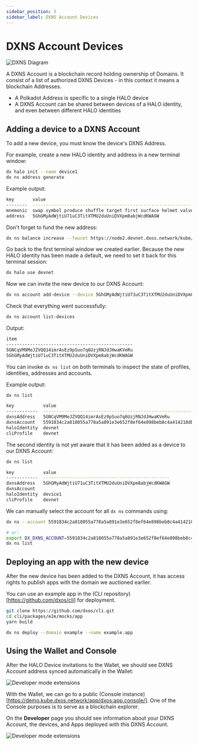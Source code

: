 ```yaml
---
sidebar_position: 5
sidebar_label: DXNS Account Devices
---
```


# DXNS Account Devices

![DXNS Diagram](../../static/img/tutorial/dxns-diagram.png)

A DXNS Account is a blockchain record holding ownership of Domains.
It consist of a list of authorized DXNS Devices - in this context it means a blockchain Addresses.

- A Polkadot Address is specific to a single HALO device
- A DXNS Account can be shared between devices of a HALO identity, and even between different HALO identities

## Adding a device to a DXNS Account

To add a new device, you must know the device's DXNS Address.

For example, create a new HALO identity and address in a new terminal window:

```bash
dx halo init --name device1
dx ns address generate
```

Example output:

```bash
key       value
--------  --------------------------------------------------------------------------------
mnemonic  swap symbol produce shuffle target first surface helmet valve long ensure unique
address   5GhGMyAdWjtiU71uC3TitXTMU2duUniDVXpm8abjWcdKWAGW
```

Don't forget to fund the new address:

```bash
dx ns balance increase --faucet https://node2.devnet.dxos.network/kube/faucet --address 5GhGMyAdWjtiU71uC3TitXTMU2duUniDVXpm8abjWcdKWAGW
```

Go back to the first terminal window we created earlier.
Because the new HALO identity has been made a default, we need to set it back for this terminal session:

```bash
dx halo use devnet
```

Now we can invite the new device to our DXNS Account:

```bash
dx ns account add-device --device 5GhGMyAdWjtiU71uC3TitXTMU2duUniDVXpm8abjWcdKWAGW
```

Check that everything went successfully:

```bash
dx ns account list-devices
```

Output:

```bash
item
------------------------------------------------
5GNCqVM9MeJZVQQ14imrAsEz9pSuo7q6UzjRNJdJHwaKVeRu
5GhGMyAdWjtiU71uC3TitXTMU2duUniDVXpm8abjWcdKWAGW
```

You can invoke `dx ns list` on both terminals to inspect the state of profiles, identities, addresses and accounts.

Example output:

```bash
dx ns list

key           value
------------  ----------------------------------------------------------------
dxnsAddress   5GNCqVM9MeJZVQQ14imrAsEz9pSuo7q6UzjRNJdJHwaKVeRu
dxnsAccount   5591834c2a818055a778a5a891e3e652f8ef64e898beb8c4a414218db83cb06e
haloIdentity  devnet
cliProfile    devnet
```

The second identity is not yet aware that it has been added as a device to our DXNS Account:

```bash
dx ns list

key           value
------------  ------------------------------------------------
dxnsAddress   5GhGMyAdWjtiU71uC3TitXTMU2duUniDVXpm8abjWcdKWAGW
dxnsAccount
haloIdentity  device1
cliProfile    devnet
```

We can manually select the account for all `dx ns` commands using:

```bash
dx ns --account 5591834c2a818055a778a5a891e3e652f8ef64e898beb8c4a414218db83cb06e list

# or:
export DX_DXNS_ACCOUNT=5591834c2a818055a778a5a891e3e652f8ef64e898beb8c4a414218db83cb06e
dx ns list
```


## Deploying an app with the new device

After the new device has been added to the DXNS Account, it has access rights to publish apps with the domain we auctioned earlier.

You can use an example app in the (CLI repository)[https://github.com/dxos/cli] for deployment.

```bash
git clone https://github.com/dxos/cli.git
cd cli/packages/e2e/mocks/app
yarn build

dx ns deploy --domain example --name example.app
```

## Using the Wallet and Console

After the HALO Device invitations to the Wallet, we should see DXNS Account address synced automatically in the Wallet:

![Developer mode extensions](../../static/img/tutorial/wallet3.png)

With the Wallet, we can go to a public (Console instance)[https://demo.kube.dxos.network/app/dxos:app.console/]. One of the Console purposes is to serve as a blockchain explorer.

On the **Developer** page you should see information about your DXNS Account, the devices, and Apps deployed with this DXNS Account.

![Developer mode extensions](../../static/img/tutorial/wallet4.png)
